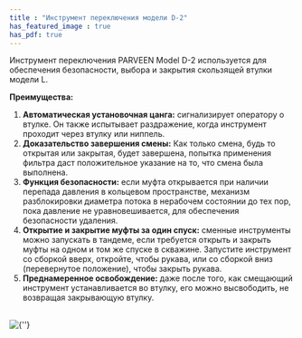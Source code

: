 ```yaml
---
title : "Инструмент переключения модели D-2"
has_featured_image : true
has_pdf: true
---
```


Инструмент переключения PARVEEN Model D-2 используется для обеспечения безопасности, выбора и закрытия скользящей втулки модели L.

**Преимущества:**

1. **Автоматическая установочная цанга:** сигнализирует оператору о втулке. Он также испытывает раздражение, когда инструмент проходит через втулку или ниппель.
2. **Доказательство завершения смены:** Как только смена, будь то открытая или закрытая, будет завершена, попытка применения фильтра даст положительное указание на то, что смена была выполнена.
3. **Функция безопасности:** если муфта открывается при наличии перепада давления в кольцевом пространстве, механизм разблокировки диаметра потока в нерабочем состоянии до тех пор, пока давление не уравновешивается, для обеспечения безопасности удаления.
4. **Открытие и закрытие муфты за один спуск:** сменные инструменты можно запускать в тандеме, если требуется открыть и закрыть муфты на одном и том же спуске в скважине. Запустите инструмент со сборкой вверх, откройте, чтобы рукава, или со сборкой вниз (перевернутое положение), чтобы закрыть рукава.
5. **Преднамеренное освобождение:** даже после того, как смещающий инструмент устанавливается во втулку, его можно высвободить, не возвращая закрывающую втулку.

<br />
<Image src={image} alt={''} />